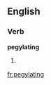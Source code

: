 
==English==

===Verb===
'''pegylating'''

# {{present participle of|[[pegylate]]}}

[[fr:pegylating]]